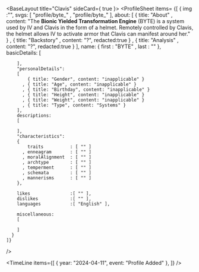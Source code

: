 
<BaseLayout title="Clavis" sideCard={ true }>
  <ProfileSheet
    items=
    {[
      { 
        img                 :"",
        svgs:
        [
            "profile/byte_"
          , "profile/byte_"
        ],
        about:
        [
            { title: "About"
            , content: "The <b>Bionic Yielded Transformation Engine</b> (BYTE) is a system used by IV and Clavis in the form of a helmet. Remotely controlled by Clavis, the helmet allows IV to activate armor that Clavis can manifest around her." }
          , { title: "Backstory"
          , content: "?", redacted:true }
          , { title: "Analysis"
          , content: "?", redacted:true }
        ],
        name:
        { 
            first           : "BYTE"
          , last            : ""
        },
        basicDetails:
        [
            
        ],
        "personalDetails":
        [
            { title: "Gender", content: "inapplicable" }
          , { title: "Age", content: "inapplicable" }
          , { title: "Birthday", content: "inapplicable" }
          , { title: "Height", content: "inapplicable" }
          , { title: "Weight", content: "inapplicable" }
          , { title: "Type", content: "Systems" }
        ],
        descriptions:
        [
          
        ],
        "characteristics":
        {
            traits          : [ "" ]
          , enneagram       : [ "" ]
          , moralAlignment  : [ "" ]
          , archtype        : [ "" ]
          , temperment      : [ "" ]
          , schemata        : [ "" ]
          , mannerisms      : [ "" ]
        },

        likes               :[ "" ],
        dislikes            :[ "" ],
        languages           :[ "English" ],
        
        miscellaneous:
        [
            
        ]
      }
    ]}
  />

  <TimeLine
    items={[
      { year: "2024-04-11", event: "Profile Added" },
    ]}
  />
</BaseLayout>